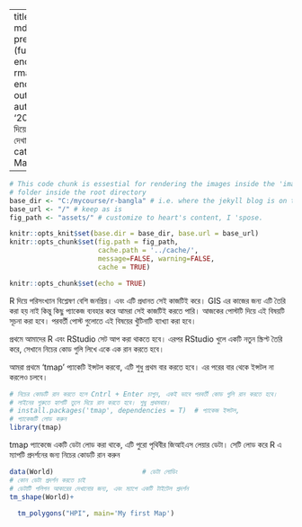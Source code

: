 
---
title: R দিয়ে ম্যাপ তৈরি করা 
output:
  md_document:
    preserve_yaml: TRUE
knit: (function(inputFile, encoding) {
  rmarkdown::render(inputFile, encoding = encoding, output_dir = "../_posts") })
author: "mshmandal"
date: '2021-01-29'
excerpt: "R দিয়ে ম্যাপ তৈরি অনেক সহজ, এই পোস্টে দেখানো হয়েছে"
layout: post
categories:
  - spatial
  - GIS
  - Maps
  - tmap

---

```r
# This code chunk is essestial for rendering the images inside the 'images'
# folder inside the root directory
base_dir <- "C:/mycourse/r-bangla" # i.e. where the jekyll blog is on the hard drive.
base_url <- "/" # keep as is
fig_path <- "assets/" # customize to heart's content, I 'spose.

knitr::opts_knit$set(base.dir = base_dir, base.url = base_url)
knitr::opts_chunk$set(fig.path = fig_path,
                      cache.path = '../cache/',
                      message=FALSE, warning=FALSE,
                      cache = TRUE) 
```

```r
knitr::opts_chunk$set(echo = TRUE)
```
R দিয়ে পরিসংখ্যান বিশ্লেষণ বেশি জনপ্রিয়। এবং এটি প্রধানত সেই কাজটিই করে। GIS এর কাজের জন্য এটি তৈরি করা হয় নাই কিন্তু কিছু প্যাকেজ ব্যবহার করে আমরা সেই কাজটিই করতে পারি।
আজকের পোস্টটি দিয়ে এই বিষয়টি সূচনা করা হবে। পরবর্তী পোস্ট গুলোতে এই বিষয়ের খুঁটিনাটি ব্যাখ্যা করা হবে।

প্রথমে আমাদের R এবং RStudio সেট আপ করা থাকতে হবে। এরপর RStudio খুলে একটি নতুন স্ক্রিপ্ট তৈরি করে, সেখানে নিচের কোড গুলি লিখে একে এক রান করতে হবে।

আমরা প্রথমে 'tmap' প্যাকেটি ইন্সটল করবো, এটি শুধু প্রথম বার করতে হবে। এর পরের বার থেকে ইন্সটল না করলেও চলবে।

```r
# নিচের কোডটি রান করতে হলে Cntrl + Enter চাপুন, একই ভাবে পরবর্তী কোড গুলি রান করতে হবে।
# লাইনের শুরুতে হ্যাশটি তুলে দিয়ে রান করতে হবে। শুধু প্রথমবার। 
# install.packages('tmap', dependencies = T)  # প্যাকেজ ইন্সটল,  
# প্যাকেজটি লোড করুন 
library(tmap)
```
tmap প্যাকেজে একটি ডেটা লোড করা থাকে, এটি পুরো পৃথিবীর জিআইএস লেয়ার ডেটা। 
সেটি লোড করে R এ ম্যাপটি প্রদর্শনের জন্য নিচের কোডটি রান করুন

```r
data(World)                      # ডেটা লোডিং
# কোন ডেটা প্রদর্শন করতে চাই 
# ডেটাটি পলিগন আকারের দেখানোর জন্য, এবং ম্যাপে একটি টাইটেল প্রদর্শন 
tm_shape(World)+                 

  tm_polygons("HPI", main='My first Map')    
```



